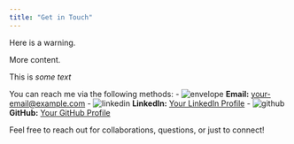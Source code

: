 ```yaml
---
title: "Get in Touch"
---
```


::::: {#special .sidebar}

::: {.warning}
Here is a warning.
:::

More content.
:::::


[This is *some text*]{.class key="val"}

You can reach me via the following methods:
- ![envelope](https://cdnjs.cloudflare.com/ajax/libs/bootstrap-icons/1.8.1/icons/envelope.svg) **Email:** [your-email@example.com](mailto:your-email@example.com)
- ![linkedin](https://cdnjs.cloudflare.com/ajax/libs/bootstrap-icons/1.8.1/icons/linkedin.svg) **LinkedIn:** [Your LinkedIn Profile](https://www.linkedin.com/in/yourprofile)
- ![github](https://cdnjs.cloudflare.com/ajax/libs/bootstrap-icons/1.8.1/icons/github.svg) **GitHub:** [Your GitHub Profile](https://github.com/yourusername)


Feel free to reach out for collaborations, questions, or just to connect!